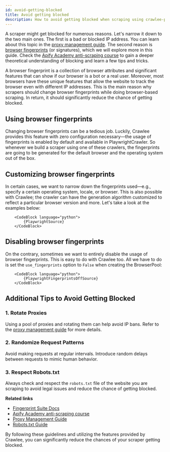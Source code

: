 ```yaml
---
id: avoid-getting-blocked
title: Avoid getting blocked
description: How to avoid getting blocked when scraping using crawlee-python.
---
```



A scraper might get blocked for numerous reasons. Let's narrow it down to the two main ones. The first is a bad or blocked IP address. You can learn about this topic in the [proxy management guide](./proxy-management). The second reason is [browser fingerprints](https://pixelprivacy.com/resources/browser-fingerprinting/) (or signatures), which we will explore more in this guide. Check the [Apify Academy anti-scraping course](https://docs.apify.com/academy/anti-scraping) to gain a deeper theoretical understanding of blocking and learn a few tips and tricks.

A browser fingerprint is a collection of browser attributes and significant features that can show if our browser is a bot or a real user. Moreover, most browsers have these unique features that allow the website to track the browser even with different IP addresses. This is the main reason why scrapers should change browser fingerprints while doing browser-based scraping. In return, it should significantly reduce the chance of getting blocked.

## Using browser fingerprints

Changing browser fingerprints can be a tedious job. Luckily, Crawlee provides this feature with zero configuration necessary—the usage of fingerprints is enabled by default and available in <ApiLink to="class/PlaywrightCrawler">PlaywrightCrawler</ApiLink>. So whenever we build a scraper using one of these crawlers, the fingerprints are going to be generated for the default browser and the operating system out of the box.

## Customizing browser fingerprints

In certain cases, we want to narrow down the fingerprints used—e.g., specify a certain operating system, locale, or browser. This is also possible with Crawlee; the crawler can have the generation algorithm customized to reflect a particular browser version and more. Let's take a look at the examples below:


        <CodeBlock language="python">
            {PlaywrightSource}
        </CodeBlock>
  

## Disabling browser fingerprints

On the contrary, sometimes we want to entirely disable the usage of browser fingerprints. This is easy to do with Crawlee too. All we have to do is set the `use_fingerprints` option to `False` when creating the <ApiLink to="class/BrowserPool">BrowserPool</ApiLink>:


        <CodeBlock language="python">
            {PlaywrightFingerprintsOffSource}
        </CodeBlock>



## Additional Tips to Avoid Getting Blocked

### 1. Rotate Proxies
Using a pool of proxies and rotating them can help avoid IP bans. Refer to the [proxy management guide](./proxy-management) for more details.

### 2. Randomize Request Patterns
Avoid making requests at regular intervals. Introduce random delays between requests to mimic human behavior.

### 3. Respect Robots.txt
Always check and respect the `robots.txt` file of the website you are scraping to avoid legal issues and reduce the chance of getting blocked.

**Related links**

- [Fingerprint Suite Docs](https://github.com/apify/fingerprint-suite)
- [Apify Academy anti-scraping course](https://docs.apify.com/academy/anti-scraping)
- [Proxy Management Guide](./proxy-management)
- [Robots.txt Guide](https://www.robotstxt.org/)

By following these guidelines and utilizing the features provided by Crawlee, you can significantly reduce the chances of your scraper getting blocked.